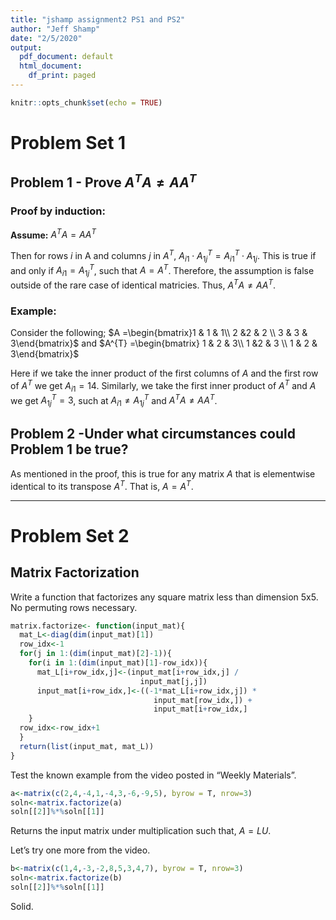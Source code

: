 ```yaml
---
title: "jshamp assignment2 PS1 and PS2"
author: "Jeff Shamp"
date: "2/5/2020"
output:
  pdf_document: default
  html_document:
    df_print: paged
---
```


```r
knitr::opts_chunk$set(echo = TRUE)
```

# Problem Set 1

## Problem 1 - Prove $A^{T}A\neq AA^{T}$

### Proof by induction:
**Assume:** $A^{T}A = AA^{T}$ 

Then for rows *i* in A and columns *j* in $A^{T}$, $A_{i1}\cdot A^{T}_{1j} = A^{T}_{i1}\cdot A_{1j}$. This is true if and only if $A_{i1} = A^{T}_{1j}$, such that $A = A^{T}$. Therefore, the assumption is false outside of the rare case of identical matricies. Thus, $A^{T}A\neq AA^{T}$. 

### Example:
Consider the following; $A =\begin{bmatrix}1 & 1 & 1\\ 2 &2 & 2 \\ 3 & 3 & 3\end{bmatrix}$ and $A^{T} =\begin{bmatrix} 1 & 2 & 3\\ 1 &2 & 3 \\ 1 & 2 & 3\end{bmatrix}$

Here if we take the inner product of the first columns of $A$ and the first row of $A^{T}$ we get $A_{i1} = 14$. Similarly, we take the first inner product of $A^{T}$ and $A$ we get $A^{T}_{1j} = 3$, such at $A_{i1} \neq A^{T}_{1j}$ and $A^{T}A\neq AA^{T}$. 


## Problem 2 -Under what circumstances could Problem 1 be true?

As mentioned in the proof, this is true for any matrix $A$ that is elementwise identical to its transpose $A^{T}$. That is, $A = A^{T}$. 

___
\pagebreak

# Problem Set 2
## Matrix Factorization
Write a function that factorizes any square matrix less than dimension 5x5. No permuting rows necessary. 

```r
matrix.factorize<- function(input_mat){
  mat_L<-diag(dim(input_mat)[1])
  row_idx<-1
  for(j in 1:(dim(input_mat)[2]-1)){
    for(i in 1:(dim(input_mat)[1]-row_idx)){
      mat_L[i+row_idx,j]<-(input_mat[i+row_idx,j] /
                             input_mat[j,j])
      input_mat[i+row_idx,]<-((-1*mat_L[i+row_idx,j]) *
                                input_mat[row_idx,]) +
                                input_mat[i+row_idx,]
    }
  row_idx<-row_idx+1
  }
  return(list(input_mat, mat_L))
}
```

Test the known example from the video posted in "Weekly Materials". 
```r
a<-matrix(c(2,4,-4,1,-4,3,-6,-9,5), byrow = T, nrow=3)
soln<-matrix.factorize(a)
soln[[2]]%*%soln[[1]]
```
Returns the input matrix under multiplication such that, $A = LU$. 

Let's try one more from the video. 
```r
b<-matrix(c(1,4,-3,-2,8,5,3,4,7), byrow = T, nrow=3)
soln<-matrix.factorize(b)
soln[[2]]%*%soln[[1]]
```
Solid. 


